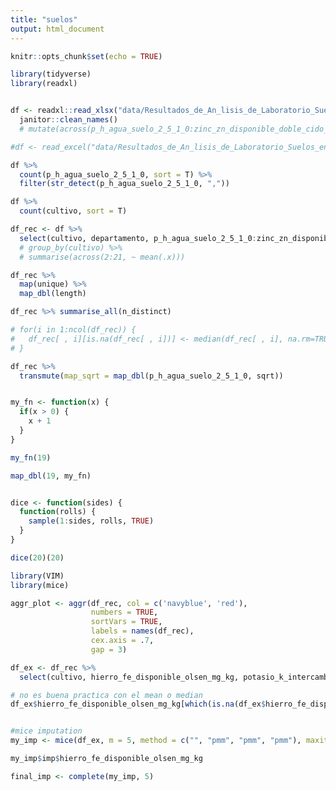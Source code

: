 ```yaml
---
title: "suelos"
output: html_document
---
```


```r
knitr::opts_chunk$set(echo = TRUE)
```


```r
library(tidyverse)
library(readxl)


df <- readxl::read_xlsx("data/Resultados_de_An_lisis_de_Laboratorio_Suelos_en_Colombia.xlsx") %>% 
  janitor::clean_names() 
  # mutate(across(p_h_agua_suelo_2_5_1_0:zinc_zn_disponible_doble_cido_mg_kg, ~ as.numeric(.x)))

#df <- read_excel("data/Resultados_de_An_lisis_de_Laboratorio_Suelos_en_Colombia.xlsx")


```




```r
df %>%
  count(p_h_agua_suelo_2_5_1_0, sort = T) %>% 
  filter(str_detect(p_h_agua_suelo_2_5_1_0, ","))
```

```r
df %>% 
  count(cultivo, sort = T)

df_rec <- df %>% 
  select(cultivo, departamento, p_h_agua_suelo_2_5_1_0:zinc_zn_disponible_doble_cido_mg_kg)
  # group_by(cultivo) %>% 
  # summarise(across(2:21, ~ mean(.x)))

df_rec %>% 
  map(unique) %>% 
  map_dbl(length)

df_rec %>% summarise_all(n_distinct)

# for(i in 1:ncol(df_rec)) {
#   df_rec[ , i][is.na(df_rec[ , i])] <- median(df_rec[ , i], na.rm=TRUE)
# }


```

```r
df_rec %>% 
  transmute(map_sqrt = map_dbl(p_h_agua_suelo_2_5_1_0, sqrt))


my_fn <- function(x) {
  if(x > 0) {
    x + 1
  }
}

my_fn(19)

map_dbl(19, my_fn)


dice <- function(sides) {
  function(rolls) {
    sample(1:sides, rolls, TRUE)
  }
}

dice(20)(20)


```

```r
library(VIM)
library(mice)

aggr_plot <- aggr(df_rec, col = c('navyblue', 'red'),
                  numbers = TRUE,
                  sortVars = TRUE,
                  labels = names(df_rec),
                  cex.axis = .7,
                  gap = 3)

```

```r
df_ex <- df_rec %>% 
  select(cultivo, hierro_fe_disponible_olsen_mg_kg, potasio_k_intercambiable_cmol_kg, acidez_al_h_kcl_cmol_kg)

# no es buena practica con el mean o median 
df_ex$hierro_fe_disponible_olsen_mg_kg[which(is.na(df_ex$hierro_fe_disponible_olsen_mg_kg))] = mean(df_ex$hierro_fe_disponible_olsen_mg_kg, na.rm = T)


#mice imputation
my_imp <- mice(df_ex, m = 5, method = c("", "pmm", "pmm", "pmm"), maxit = 20)

my_imp$imp$hierro_fe_disponible_olsen_mg_kg

final_imp <- complete(my_imp, 5)

```


